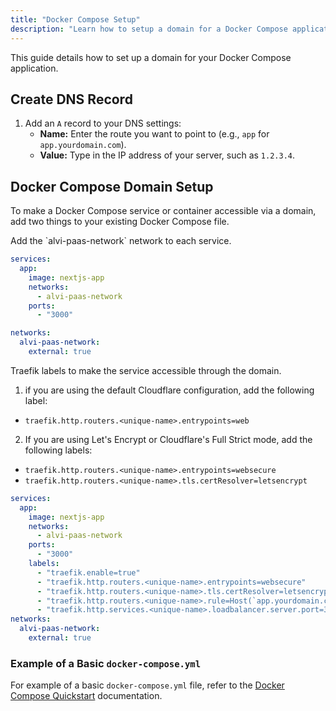 ```yaml
---
title: "Docker Compose Setup"
description: "Learn how to setup a domain for a Docker Compose application"
---
```



This guide details how to set up a domain for your Docker Compose application.

## Create DNS Record

1. Add an `A` record to your DNS settings:
   - **Name:** Enter the route you want to point to (e.g., `app` for `app.yourdomain.com`).
   - **Value:** Type in the IP address of your server, such as `1.2.3.4`.

## Docker Compose Domain Setup

To make a Docker Compose service or container accessible via a domain, add two things to your existing Docker Compose file.

<Steps>
<Step>
Add the `alvi-paas-network` network to each service.

```yaml
services:
  app:
    image: nextjs-app
    networks:
      - alvi-paas-network
    ports:
      - "3000"

networks:
  alvi-paas-network:
    external: true
```

</Step>
 
<Step>
 
Traefik labels to make the service accessible through the domain.

1. if you are using the default Cloudflare configuration, add the following label:

- `traefik.http.routers.<unique-name>.entrypoints=web`

2. If you are using Let's Encrypt or Cloudflare's Full Strict mode, add the following labels:

- `traefik.http.routers.<unique-name>.entrypoints=websecure`
- `traefik.http.routers.<unique-name>.tls.certResolver=letsencrypt`

```yaml
services:
  app:
    image: nextjs-app
    networks:
      - alvi-paas-network
    ports:
      - "3000"
    labels:
      - "traefik.enable=true"
      - "traefik.http.routers.<unique-name>.entrypoints=websecure"
      - "traefik.http.routers.<unique-name>.tls.certResolver=letsencrypt"
      - "traefik.http.routers.<unique-name>.rule=Host(`app.yourdomain.com`)"
      - "traefik.http.services.<unique-name>.loadbalancer.server.port=3000"
networks:
  alvi-paas-network:
    external: true
```

</Step>

</Steps>

### Example of a Basic `docker-compose.yml`

For example of a basic `docker-compose.yml` file, refer to the [Docker Compose Quickstart](/docs/core/docker-compose/example#tutorial) documentation.
